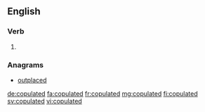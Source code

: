 ==English==

===Verb===
{{head|en}}

# {{en-past of|copulate}}

===Anagrams===
* [[outplaced#English|outplaced]]

[[de:copulated]]
[[fa:copulated]]
[[fr:copulated]]
[[mg:copulated]]
[[fi:copulated]]
[[sv:copulated]]
[[vi:copulated]]